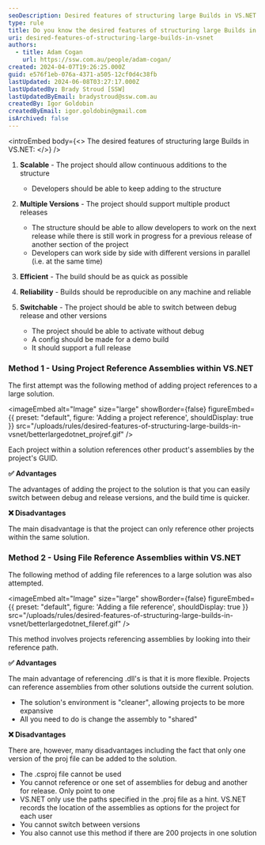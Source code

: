 ```yaml
---
seoDescription: Desired features of structuring large Builds in VS.NET include scalability, multiple versions, efficiency, reliability, and switchability.
type: rule
title: Do you know the desired features of structuring large Builds in VS.NET?
uri: desired-features-of-structuring-large-builds-in-vsnet
authors:
  - title: Adam Cogan
    url: https://ssw.com.au/people/adam-cogan/
created: 2024-04-07T19:26:25.000Z
guid: e576f1eb-076a-4371-a505-12cf0d4c38fb
lastUpdated: 2024-06-08T03:27:17.000Z
lastUpdatedBy: Brady Stroud [SSW]
lastUpdatedByEmail: bradystroud@ssw.com.au
createdBy: Igor Goldobin
createdByEmail: igor.goldobin@gmail.com
isArchived: false
---
```


<introEmbed
  body={<>
The desired features of structuring large Builds in VS.NET:
  </>}
/>
1. **Scalable** - The project should allow continuous additions to the structure

   - Developers should be able to keep adding to the structure

2. **Multiple Versions** - The project should support multiple product releases

   - The structure should be able to allow developers to work on the next release while there is still work in progress for a previous release of another section of the project
   - Developers can work side by side with different versions in parallel (i.e. at the same time)

3. **Efficient** - The build should be as quick as possible
4. **Reliability** - Builds should be reproducible on any machine and reliable
5. **Switchable** - The project should be able to switch between debug release and other versions

   - The project should be able to activate without debug
   - A config should be made for a demo build
   - It should support a full release

### Method 1 - Using Project Reference Assemblies within VS.NET

The first attempt was the following method of adding project references to a large solution.


<imageEmbed
  alt="Image"
  size="large"
  showBorder={false}
  figureEmbed={{
    preset: "default",
    figure: 'Adding a project reference',
    shouldDisplay: true
  }}
  src="/uploads/rules/desired-features-of-structuring-large-builds-in-vsnet/betterlargedotnet_projref.gif"
/>

Each project within a solution references other product's assemblies by the project's GUID.

**✅ Advantages**

The advantages of adding the project to the solution is that you can easily switch between debug and release versions, and the build time is quicker.

**❌ Disadvantages**

The main disadvantage is that the project can only reference other projects within the same solution.

### Method 2 - Using File Reference Assemblies within VS.NET

The following method of adding file references to a large solution was also attempted.


<imageEmbed
  alt="Image"
  size="large"
  showBorder={false}
  figureEmbed={{
    preset: "default",
    figure: 'Adding a file reference',
    shouldDisplay: true
  }}
  src="/uploads/rules/desired-features-of-structuring-large-builds-in-vsnet/betterlargedotnet_fileref.gif"
/>

This method involves projects referencing assemblies by looking into their reference path.

**✅ Advantages**

The main advantage of referencing .dll's is that it is more flexible. Projects can reference assemblies from other solutions outside the current solution.

- The solution's environment is "cleaner", allowing projects to be more expansive
- All you need to do is change the assembly to "shared"

**❌ Disadvantages**

There are, however, many disadvantages including the fact that only one version of the proj file can be added to the solution.

- The .csproj file cannot be used
- You cannot reference or one set of assemblies for debug and another for release. Only point to one
- VS.NET only use the paths specified in the .proj file as a hint. VS.NET records the location of the assemblies as options for the project for each user
- You cannot switch between versions
- You also cannot use this method if there are 200 projects in one solution
